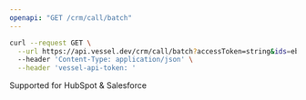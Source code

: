 ```yaml
---
openapi: "GET /crm/call/batch"
---
```


<RequestExample>

```bash Request
curl --request GET \
  --url https://api.vessel.dev/crm/call/batch?accessToken=string&ids=eb84649fd7a5145b93c349bde55dd88d,b3b04a80af4190796185c527e7b9933c \
  --header 'Content-Type: application/json' \
  --header 'vessel-api-token: '
```

</RequestExample>

Supported for HubSpot & Salesforce
